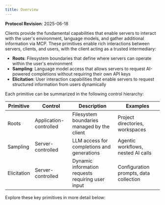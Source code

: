 ```yaml
---
title: Overview
---
```


<Info>**Protocol Revision**: 2025-06-18</Info>

Clients provide the fundamental capabilities that enable servers to interact with the user's environment, language models, and gather additional information via MCP. These primitives enable rich interactions between servers, clients, and users, with the client acting as a trusted intermediary:

- **Roots**: Filesystem boundaries that define where servers can operate within the user's environment
- **Sampling**: Language model access that allows servers to request AI-powered completions without requiring their own API keys
- **Elicitation**: User interaction capabilities that enable servers to request structured information from users dynamically

Each primitive can be summarized in the following control hierarchy:

| Primitive   | Control                | Description                                       | Examples                               |
| ----------- | ---------------------- | ------------------------------------------------- | -------------------------------------- |
| Roots       | Application-controlled | Filesystem boundaries managed by the client       | Project directories, workspaces        |
| Sampling    | Server-controlled      | LLM access for completions and generations        | Agentic workflows, nested AI calls     |
| Elicitation | Server-controlled      | Dynamic information requests requiring user input | Configuration prompts, data collection |

Explore these key primitives in more detail below:

<CardGroup cols={3}>
  <Card
    title="Roots"
    icon="folder-tree"
    href="/specification/2025-06-18/client/roots"
  />
  <Card
    title="Sampling"
    icon="sparkles"
    href="/specification/2025-06-18/client/sampling"
  />
  <Card
    title="Elicitation"
    icon="messages-question"
    href="/specification/2025-06-18/client/elicitation"
  />
</CardGroup>
